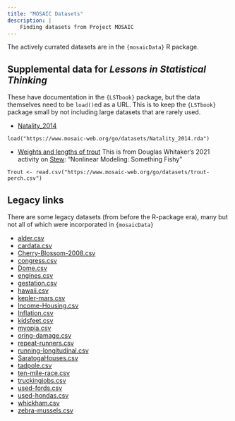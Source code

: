 ```yaml
---
title: "MOSAIC Datasets"
description: |
    Finding datasets from Project MOSAIC
---
```


The actively currated datasets are in the `{mosaicData}` R package.

## Supplemental data for *Lessons in Statistical Thinking*

These have documentation in the `{LSTbook}` package, but the data themselves need to be `load()`ed as a URL. This is to keep the `{LSTbook}` package small by not including large datasets that are rarely used.

- [Natality_2014](datasets/Natality_2014.rda)  

`load("https://www.mosaic-web.org/go/datasets/Natality_2014.rda")`

- [Weights and lengths of trout](datasets/trout-perch.csv) This is from Douglas Whitaker's 2021 activity on [Stew](https://www.amstat.org/education/stew/statistics-education-web-(stew)): "Nonlinear Modeling: Something Fishy"

`Trout <- read.csv("https://www.mosaic-web.org/go/datasets/trout-perch.csv")`


## Legacy links

There are some legacy datasets (from before the R-package era), many but not all of which were incorporated in `{mosaicData}` 

<ul>
<li><a href="datasets/alder.csv" class="uri">alder.csv</a></li>
<li><a href="datasets/cardata.csv" class="uri">cardata.csv</a></li>
<li><a href="datasets/Cherry-Blossom-2008.csv" class="uri">Cherry-Blossom-2008.csv</a></li>
<li><a href="datasets/congress.csv" class="uri">congress.csv</a></li>
<li><a href="datasets/Dome.csv" class="uri">Dome.csv</a></li>
<li><a href="datasets/engines.csv" class="uri">engines.csv</a></li>
<li><a href="datasets/gestation.csv" class="uri">gestation.csv</a></li>
<li><a href="datasets/hawaii.csv" class="uri">hawaii.csv</a></li>
<li><a href="datasets/kepler-mars.csv" class="uri">kepler-mars.csv</a></li>
<li><a href="datasets/Income-Housing.csv" class="uri">Income-Housing.csv</a></li>
<li><a href="datasets/Inflation.csv" class="uri">Inflation.csv</a></li>
<li><a href="datasets/kidsfeet.csv" class="uri">kidsfeet.csv</a></li>
<li><a href="datasets/myopia.csv" class="uri">myopia.csv</a></li>
<li><a href="datasets/oring-damage.csv" class="uri">oring-damage.csv</a></li>
<li><a href="datasets/repeat-runners.csv" class="uri">repeat-runners.csv</a></li>
<li><a href="datasets/running-longitudinal.csv" class="uri">running-longitudinal.csv</a></li>
<li><a href="datasets/SaratogaHouses.csv" class="uri">SaratogaHouses.csv</a></li>
<li><a href="datasets/tadpole.csv" class="uri">tadpole.csv</a></li>
<li><a href="datasets/ten-mile-race.csv" class="uri">ten-mile-race.csv</a></li>
<li><a href="datasets/truckingjobs.csv" class="uri">truckingjobs.csv</a></li>
<li><a href="datasets/used-fords.csv" class="uri">used-fords.csv</a></li>
<li><a href="datasets/used-hondas.csv" class="uri">used-hondas.csv</a></li>
<li><a href="datasets/whickham.csv" class="uri">whickham.csv</a></li>
<li><a href="datasets/zebra-mussels.csv" class="uri">zebra-mussels.csv</a></li>
</ul>
